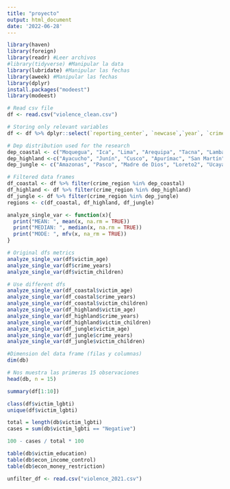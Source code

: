 ```yaml
---
title: "proyecto"
output: html_document
date: '2022-06-28'
---
```



```r
library(haven)
library(foreign)
library(readr) #Leer archivos
#library(tidyverse) #Manipular la data
library(lubridate) #Manipular las fechas
library(aweek) #Manipular las fechas
library(dplyr)
install.packages("modeest")
library(modeest)
```

```r
# Read csv file
df <- read.csv("violence_clean.csv")

# Storing only relevant variables
df <- df %>% dplyr::select(`reporting_center`, `newcase`,`year`, `crime_years`, `crime_region`, `crime_urban`, `crime_femicide_attemp`, `crime_violence_type`, `verbal_assault`, `victim_age`, `victim_children`, `victim_children_groups`, `victim_language`, `victim_civil_status`, `victim_education`, `victim_job_status`, `victim_discapacity`, `victim_filesacomplaint`, `sex_harassment`, `sex_rape`, `verbal_assault`, `thread_children`, `physical_kicks`, `physical_punches`, `physical_hairpull`, `victim_children_groups`, `treatment_psycological`, `treatment_psyquiatric`, `treatment_medic`, `bond_family_d`, `bond_family_d`, `bond_coworkers`, `bond_neighbor`, `bond_friends`, `bond_partner`, `agressor_age`, `agressor_age_group`, `agressor_gender`, `agressor_education`, `agressor_education`, `agressor_job_status`, `agressor_foreign`)

# Dep distribution used for the research
dep_coastal <- c("Moquegua", "Ica", "Lima", "Arequipa", "Tacna", "Lambayeque", "Callao", "Áncash", "La Libertad", "Piura", "Tumbes", "Callao")
dep_highland <-c("Ayacucho", "Junín", "Cusco", "Apurímac", "San Martín", "Cajamarca", "Huancavelica", "Huánuco", "Puno")
dep_jungle <- c("Amazonas", "Pasco", "Madre de Dios", "Loreto2", "Ucayali")

# Filtered data frames
df_coastal <- df %>% filter(crime_region %in% dep_coastal)
df_highland <- df %>% filter(crime_region %in% dep_highland)
df_jungle <- df %>% filter(crime_region %in% dep_jungle)
regions <- c(df_coastal, df_highland, df_jungle)
```

```r
analyze_single_var <- function(x){
  print("MEAN: ", mean(x, na.rm = TRUE))
  print("MEDIAN: ", median(x, na.rm = TRUE))
  print("MODE: ", mfv(x, na_rm = TRUE))
}

# Original dfs metrics
analyze_single_var(df$victim_age)
analyze_single_var(df$crime_years)
analyze_single_var(df$victim_children)

# Use different dfs
analyze_single_var(df_coastal$victim_age)
analyze_single_var(df_coastal$crime_years)
analyze_single_var(df_coastal$victim_children)
analyze_single_var(df_highland$victim_age)
analyze_single_var(df_highland$crime_years)
analyze_single_var(df_highland$victim_children)
analyze_single_var(df_jungle$victim_age)
analyze_single_var(df_jungle$crime_years)
analyze_single_var(df_jungle$victim_children)
```

```r
#Dimension del data frame (filas y columnas)
dim(db) 

# Nos muestra las primeras 15 observaciones
head(db, n = 15) 
```

```r
summary(df[1:10]) 
```


```r
class(df$victim_lgbti)
unique(df$victim_lgbti)
```

```r
total = length(db$victim_lgbti)
cases = sum(db$victim_lgbti == "Negative")

100 - cases / total * 100
```



```r
table(db$victim_education)
table(db$econ_income_control)
table(db$econ_money_restriction)
```


```r
unfilter_df <- read.csv("violence_2021.csv")
```








